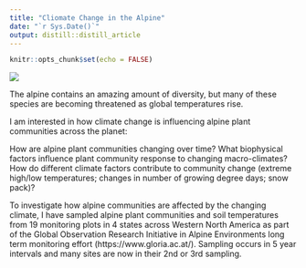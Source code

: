 ```yaml
---
title: "Cliomate Change in the Alpine"
date: "`r Sys.Date()`"
output: distill::distill_article
---
```



```r
knitr::opts_chunk$set(echo = FALSE)
```

![](images/alpine_banner.jpg)

The alpine contains an amazing amount of diversity, but many of these species are becoming threatened as global temperatures rise.

I am interested in how climate change is influencing alpine plant communities across the planet: 

How are alpine plant communities changing over time? What biophysical factors influence plant community response to changing macro-climates? How do different climate factors contribute to community change (extreme high/low temperatures; changes in number of growing degree days; snow pack)?

To investigate how alpine communities are affected by the changing climate, I have sampled alpine plant communities and soil temperatures from 19 monitoring plots in 4 states across Western North America as part of the Global Observation Research Initiative in Alpine Environments long term monitoring effort (https://www.gloria.ac.at/). Sampling occurs in 5 year intervals and many sites are now in their 2nd or 3rd sampling.  